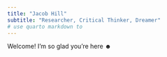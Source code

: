```yaml
---
title: "Jacob Hill"
subtitle: "Researcher, Critical Thinker, Dreamer"
# use quarto markdown to 
---
```


Welcome! I'm so glad you're here ☻
<!-- # Title 1 Header
## Title 2 Header -->

<!-- [MarkDown Basics](https://quarto.org/docs/authoring/markdown-basics.html#links-images) -->
